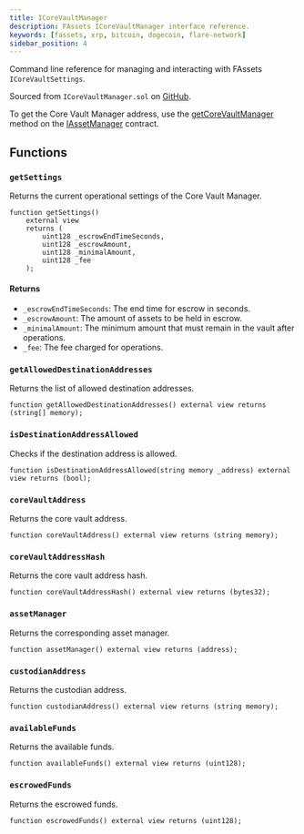 ```yaml
---
title: ICoreVaultManager
description: FAssets ICoreVaultManager interface reference.
keywords: [fassets, xrp, bitcoin, dogecoin, flare-network]
sidebar_position: 4
---
```


Command line reference for managing and interacting with FAssets `ICoreVaultSettings`.

Sourced from `ICoreVaultManager.sol` on [GitHub](https://github.com/flare-foundation/fassets/blob/main/contracts/userInterfaces/ICoreVaultManager.sol).

To get the Core Vault Manager address, use the [getCoreVaultManager](/fassets/reference/IAssetManager#getcorevaultmanager) method on the [IAssetManager](/fassets/reference/IAssetManager) contract.

## Functions

### `getSettings`

Returns the current operational settings of the Core Vault Manager.

```solidity
function getSettings()
    external view
    returns (
        uint128 _escrowEndTimeSeconds,
        uint128 _escrowAmount,
        uint128 _minimalAmount,
        uint128 _fee
    );
```

#### Returns

- `_escrowEndTimeSeconds`: The end time for escrow in seconds.
- `_escrowAmount`: The amount of assets to be held in escrow.
- `_minimalAmount`: The minimum amount that must remain in the vault after operations.
- `_fee`: The fee charged for operations.

### `getAllowedDestinationAddresses`

Returns the list of allowed destination addresses.

```solidity
function getAllowedDestinationAddresses() external view returns (string[] memory);
```

### `isDestinationAddressAllowed`

Checks if the destination address is allowed.

```solidity
function isDestinationAddressAllowed(string memory _address) external view returns (bool);
```

### `coreVaultAddress`

Returns the core vault address.

```solidity
function coreVaultAddress() external view returns (string memory);
```

### `coreVaultAddressHash`

Returns the core vault address hash.

```solidity
function coreVaultAddressHash() external view returns (bytes32);
```

### `assetManager`

Returns the corresponding asset manager.

```solidity
function assetManager() external view returns (address);
```

### `custodianAddress`

Returns the custodian address.

```solidity
function custodianAddress() external view returns (string memory);
```

### `availableFunds`

Returns the available funds.

```solidity
function availableFunds() external view returns (uint128);
```

### `escrowedFunds`

Returns the escrowed funds.

```solidity
function escrowedFunds() external view returns (uint128);
```
